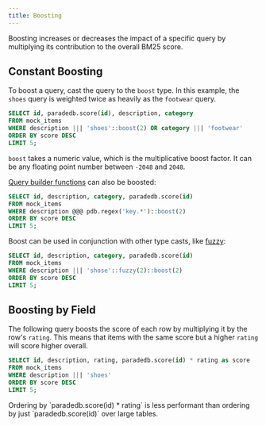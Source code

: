 ```yaml
---
title: Boosting
---
```


Boosting increases or decreases the impact of a specific query by multiplying its contribution to the overall BM25 score.

## Constant Boosting

To boost a query, cast the query to the `boost` type. In this example, the `shoes` query is weighted twice as heavily as the `footwear` query.

```sql
SELECT id, paradedb.score(id), description, category
FROM mock_items
WHERE description ||| 'shoes'::boost(2) OR category ||| 'footwear'
ORDER BY score DESC
LIMIT 5;
```

`boost` takes a numeric value, which is the multiplicative boost factor. It can be any floating point number between `-2048` and `2048`.

[Query builder functions](/v2/query-builder/overview) can also be boosted:

```sql
SELECT id, description, category, paradedb.score(id)
FROM mock_items
WHERE description @@@ pdb.regex('key.*')::boost(2)
ORDER BY score DESC
LIMIT 5;
```

Boost can be used in conjunction with other type casts, like [fuzzy](/v2/full-text/fuzzy):

```sql
SELECT id, description, category, paradedb.score(id)
FROM mock_items
WHERE description ||| 'shose'::fuzzy(2)::boost(2)
ORDER BY score DESC
LIMIT 5;
```

## Boosting by Field

The following query boosts the score of each row by multiplying it by the row's `rating`. This means that items with
the same score but a higher `rating` will score higher overall.

```sql
SELECT id, description, rating, paradedb.score(id) * rating as score
FROM mock_items
WHERE description ||| 'shoes'
ORDER BY score DESC
LIMIT 5;
```

<Note>
  Ordering by `paradedb.score(id) * rating` is less performant than ordering by
  just `paradedb.score(id)` over large tables.
</Note>
